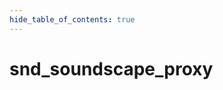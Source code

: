 ```yaml
---
hide_table_of_contents: true
---
```


<!---
!!!!!!
THIS PAGE IS AUTOGENERATED FROM GAME FGD DEFINITIONS!
DO NOT EDIT MANUALLY!
!!!!!!

In order to make edits, you can make an annotation file in /fgd_dump_overrides
-->


# snd_soundscape_proxy



<Tabs queryString="game">
    
<TabItem value="cs2" label="Counter-Strike 2">
    <CS2Page />
</TabItem>

<TabItem value="steamvr" label="SteamVR Home">
    <STEAMVRPage />
</TabItem>

<TabItem value="dota2" label="Dota 2">
    <DOTA2Page />
</TabItem>

<TabItem value="hla" label="Half-Life: Alyx">
    <HLAPage />
</TabItem>

</Tabs>

